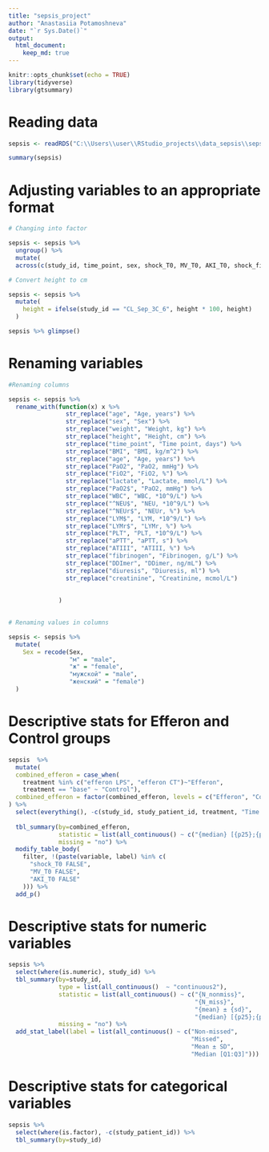 ```yaml
---
title: "sepsis_project"
author: "Anastasiia Potamoshneva"
date: "`r Sys.Date()`"
output: 
  html_document:
    keep_md: true
---
```


```r
knitr::opts_chunk$set(echo = TRUE)
library(tidyverse)
library(gtsummary)
```

# Reading data

```r
sepsis <- readRDS("C:\\Users\\user\\RStudio_projects\\data_sepsis\\sepsis_HA_df_v1.rds") 

```

```r
summary(sepsis)
```

# Adjusting variables to an appropriate format

```r
# Changing into factor

sepsis <- sepsis %>% 
  ungroup() %>% 
  mutate(
  across(c(study_id, time_point, sex, shock_T0, MV_T0, AKI_T0, shock_first_end_status, ICU_first_end_status, MV_first_end_status), ~ as.factor(.x))) 

# Convert height to cm

sepsis <- sepsis %>%
  mutate(
    height = ifelse(study_id == "CL_Sep_3C_6", height * 100, height)
  )
```


```r
sepsis %>% glimpse()
```

# Renaming variables

```r

#Renaming columns

sepsis <- sepsis %>% 
  rename_with(function(x) x %>% 
                str_replace("age", "Age, years") %>% 
                str_replace("sex", "Sex") %>% 
                str_replace("weight", "Weight, kg") %>%
                str_replace("height", "Height, cm") %>%
                str_replace("time_point", "Time point, days") %>% 
                str_replace("BMI", "BMI, kg/m^2") %>% 
                str_replace("age", "Age, years") %>% 
                str_replace("PaO2", "PaO2, mmHg") %>% 
                str_replace("FiO2", "FiO2, %") %>% 
                str_replace("lactate", "Lactate, mmol/L") %>% 
                str_replace("PaO2$", "PaO2, mmHg") %>% 
                str_replace("WBC", "WBC, *10^9/L") %>% 
                str_replace("^NEU$", "NEU, *10^9/L") %>% 
                str_replace("^NEUr$", "NEUr, %") %>% 
                str_replace("LYM$", "LYM, *10^9/L") %>% 
                str_replace("LYMr$", "LYMr, %") %>% 
                str_replace("PLT", "PLT, *10^9/L") %>% 
                str_replace("aPTT", "aPTT, s") %>% 
                str_replace("ATIII", "ATIII, %") %>% 
                str_replace("fibrinogen", "Fibrinogen, g/L") %>% 
                str_replace("DDImer", "DDimer, ng/mL") %>% 
                str_replace("diuresis", "Diuresis, ml") %>% 
                str_replace("creatinine", "Creatinine, mcmol/L") 
                
                
              )
              

# Renaming values in columns

sepsis <- sepsis %>% 
  mutate(
    Sex = recode(Sex,
                 "м" = "male",
                 "ж" = "female",
                 "мужской" = "male",
                 "женский" = "female")
  )
```

# Descriptive stats for Efferon and Control groups

```r
sepsis  %>% 
  mutate(
  combined_efferon = case_when(
    treatment %in% c("efferon LPS", "efferon CT")~"Efferon",
    treatment == "base" ~ "Control"),
  combined_efferon = factor(combined_efferon, levels = c("Efferon", "Control"))
) %>% 
  select(everything(), -c(study_id, study_patient_id, treatment, "Time point, days", EAA)) %>% 
 
  tbl_summary(by=combined_efferon, 
              statistic = list(all_continuous() ~ c("{median} [{p25};{p75}]")),
              missing = "no") %>% 
  modify_table_body(
    filter, !(paste(variable, label) %in% c(
      "shock_T0 FALSE",
      "MV_T0 FALSE",
      "AKI_T0 FALSE"
    ))) %>% 
  add_p()
```


# Descriptive stats for numeric variables

```r
sepsis %>%
  select(where(is.numeric), study_id) %>% 
  tbl_summary(by=study_id,
              type = list(all_continuous()  ~ "continuous2"),
              statistic = list(all_continuous() ~ c("{N_nonmiss}",
                                                    "{N_miss}",
                                                    "{mean} ± {sd}",
                                                    "{median} [{p25};{p75}]")),
              missing = "no") %>% 
  add_stat_label(label = list(all_continuous() ~ c("Non-missed",
                                                   "Missed",
                                                   "Mean ± SD",
                                                   "Median [Q1:Q3]")))

```

# Descriptive stats for categorical variables

```r
sepsis %>%
  select(where(is.factor), -c(study_patient_id)) %>% 
  tbl_summary(by=study_id)
```


